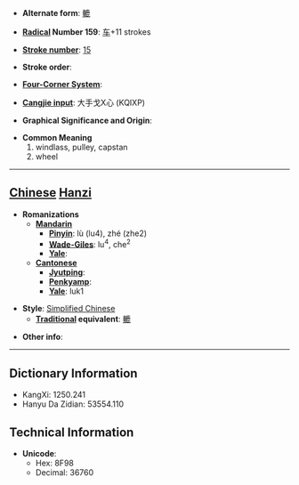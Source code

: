 * '''Alternate form''': [[轆]]

* '''[[Wiktionary:Chinese radical index| Radical]] Number 159''': [[Wiktionary:Chinese radical index 车|车]]+11 strokes

* '''[[Wiktionary:Chinese total strokes index|Stroke number]]''': [[Wiktionary:Chinese total strokes index 15|15]]

* '''Stroke order''': 

* '''[[Wiktionary:Chinese four corner index|Four-Corner System]]''': 

* '''[[Wiktionary:Chinese Cangjie index|Cangjie input]]''': 大手戈X心 (KQIXP)

* '''Graphical Significance and Origin''': 

* '''Common Meaning'''
*#windlass, pulley, capstan
*# wheel


----

== [[Chinese]] [[Hanzi]] ==

* '''Romanizations'''
** '''[[Mandarin]]'''
*** '''[[Pinyin]]''': lù (lu4), zhé (zhe2)
*** '''[[Wade-Giles]]''': lu<sup>4</sup>, che<sup>2</sup>
*** '''[[Yale]]''': 
** '''[[Cantonese]]'''
*** '''[[Jyutping]]''':
*** '''[[Penkyamp]]''': 
*** '''[[Yale]]''': luk1

* '''Style''': [[Simplified Chinese]] 
** '''[[Traditional Chinese|Traditional]] equivalent''': [[轆]]

* '''Other info''': 

----

== Dictionary Information ==

* KangXi: 1250.241
* Hanyu Da Zidian: 53554.110

== Technical Information ==

* '''Unicode''':
** Hex: 8F98
** Decimal: 36760